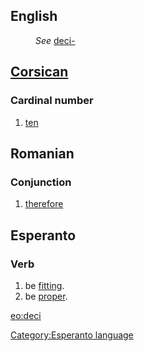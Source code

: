 ==English==
:''See'' [[deci-]]

==[[Corsican]]==
===Cardinal number===

#[[ten]]

==Romanian==
===Conjunction===

#[[therefore]]

==Esperanto==
===Verb===
# be [[fitting]].
# be [[proper]].

[[eo:deci]]
[[Category:Esperanto language]]
{{Universala Vortaro}}